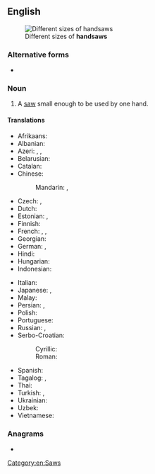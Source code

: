 {{also|hand saw}}
==English==
{{wikipedia|Hand saw}}
[[File:Pily platnice.jpg|thumb|Different sizes of '''handsaws''']]

===Alternative forms===
* {{l|en|hand saw}}

===Noun===
{{en-noun}}

# A [[saw]] small enough to be used by one hand.

====Translations====
{{trans-top|saw small enough to be used by one hand}}
* Afrikaans: {{t|af|handsaag}}
* Albanian: {{t|sq|sharrë dore}}
* Azeri: {{t|az|əl bıçqısı}}, {{t|az|əl mişarı}}, {{t|az|xırxı}}
* Belarusian: {{t|be|нажоўка|f|tr=nažóŭka|sc=Cyrl}}
* Catalan: {{t+|ca|xerrac|m}}
* Chinese:
*: Mandarin: {{t+|cmn|手鋸|sc=Hani}}, {{t+|cmn|手锯|tr=shǒujù|sc=Hani}}
* Czech: {{t+|cs|viděl|f}}, {{t|cs|ruční pila|f}}
* Dutch: {{t+|nl|handzaag|f}}
* Estonian: {{t|et|käsisaag}}, {{t|et|vukssaag}}
* Finnish: {{t|fi|käsisaha}}
* French: {{t+|fr|égoïne|f}}, {{t|fr|scie à main|f}}, {{t+|fr|scie égoïne|f}}
* Georgian: {{t-needed|ka}}
* German: {{t+|de|Fuchsschwanz|m}}, {{t+|de|Handsäge|f}}
* Hindi: {{t|hi|देखा|tr=dekhā|sc=Deva}}
* Hungarian: {{t+|hu|fűrész}}
* Indonesian: {{t+|id|gergaji}}
{{trans-mid}}
* Italian: {{t+|it|sega|f}}
* Japanese: {{t|ja|手びきのこ|tr=てびきのこ, tebikinoko|sc=Jpan}}, {{t|ja|手のこぎり|tr=てのこぎり, te nokogiri|sc=Jpan}}
* Malay: {{t|ms|gergaji}}
* Persian: {{t+|fa|دستره|tr=dastare}}, {{t|fa|دست اره|tr=dast-arre}}
* Polish: {{t+|pl|piła|f}}
* Portuguese: {{t+|pt|serrote|m}}
* Russian: {{t+|ru|ножо́вка|f}}, {{t|ru|[[ручной|ручна́я]] [[пила́]]|f}}
* Serbo-Croatian:
*: Cyrillic: {{t|sh|тестера|f}}
*: Roman: {{t+|sh|testera|f}}
* Spanish: {{t+|es|serrucho|m}}
* Tagalog: {{t|tl|nakakita}}, {{t|tl|nakita}}
* Thai: {{t|th|ปื้น|tr=bpeuun}}
* Turkish: {{t+|tr|testere}}, {{t+|tr|destere}}
* Ukrainian: {{t+|uk|ножівка|f|tr=nožívka|sc=Cyrl}}
* Uzbek: {{t|uz|qoʻllarra}}
* Vietnamese: {{t|vi|cưa tay}}
{{trans-bottom}}

===Anagrams===
* {{anagrams|en|Dhawans}}

[[Category:en:Saws]]